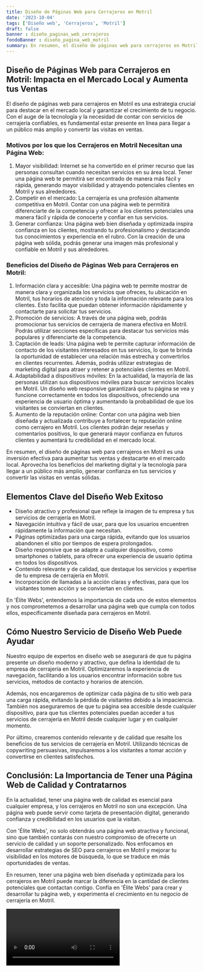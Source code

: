 ```yaml
---
title: Diseño de Páginas Web para Cerrajeros en Motril
date: '2023-10-04'
tags: ['Diseño web', 'Cerrajeros', 'Motril']
draft: false
banner : diseño_paginas_web_cerrajeros
fondoBanner : diseño_pagina_web_motril
summary: En resumen, el diseño de páginas web para cerrajeros en Motril es una inversión efectiva para aumentar tus ventas y destacarte en el mercado local. Aprovecha los beneficios del marketing digital y la tecnología para llegar a un público más amplio, generar confianza en tus servicios y convertir las visitas en ventas sólidas.
---
```


## **Diseño de Páginas Web para Cerrajeros en Motril: Impacta en el Mercado Local y Aumenta tus Ventas**
El diseño de páginas web para cerrajeros en Motril es una estrategia crucial para destacar en el mercado local y garantizar el crecimiento de tu negocio. Con el auge de la tecnología y la necesidad de contar con servicios de cerrajería confiables, es fundamental estar presente en línea para llegar a un público más amplio y convertir las visitas en ventas.

### **Motivos por los que los Cerrajeros en Motril Necesitan una Página Web:**
1. Mayor visibilidad: Internet se ha convertido en el primer recurso que las personas consultan cuando necesitan servicios en su área local. Tener una página web te permitirá ser encontrado de manera más fácil y rápida, generando mayor visibilidad y atrayendo potenciales clientes en Motril y sus alrededores.
2. Competir en el mercado: La cerrajería es una profesión altamente competitiva en Motril. Contar con una página web te permitirá diferenciarte de la competencia y ofrecer a los clientes potenciales una manera fácil y rápida de conocerte y confiar en tus servicios.
3. Generar confianza: Una página web bien diseñada y optimizada inspira confianza en los clientes, mostrando tu profesionalismo y destacando tus conocimientos y experiencia en el rubro. Con la creación de una página web sólida, podrás generar una imagen más profesional y confiable en Motril y sus alrededores.

### **Beneficios del Diseño de Páginas Web para Cerrajeros en Motril:**
1. Información clara y accesible: Una página web te permite mostrar de manera clara y organizada los servicios que ofreces, tu ubicación en Motril, tus horarios de atención y toda la información relevante para los clientes. Esto facilita que puedan obtener información rápidamente y contactarte para solicitar tus servicios.
2. Promoción de servicios: A través de una página web, podrás promocionar tus servicios de cerrajería de manera efectiva en Motril. Podrás utilizar secciones específicas para destacar tus servicios más populares y diferenciarte de la competencia.
3. Captación de leads: Una página web te permite capturar información de contacto de los visitantes interesados en tus servicios, lo que te brinda la oportunidad de establecer una relación más estrecha y convertirlos en clientes recurrentes. Además, podrás utilizar estrategias de marketing digital para atraer y retener a potenciales clientes en Motril.
4. Adaptabilidad a dispositivos móviles: En la actualidad, la mayoría de las personas utilizan sus dispositivos móviles para buscar servicios locales en Motril. Un diseño web responsive garantizará que tu página se vea y funcione correctamente en todos los dispositivos, ofreciendo una experiencia de usuario óptima y aumentando la probabilidad de que los visitantes se conviertan en clientes.
5. Aumento de la reputación online: Contar con una página web bien diseñada y actualizada contribuye a fortalecer tu reputación online como cerrajero en Motril. Los clientes podrán dejar reseñas y comentarios positivos, lo que generará mayor confianza en futuros clientes y aumentará tu credibilidad en el mercado local.

En resumen, el diseño de páginas web para cerrajeros en Motril es una inversión efectiva para aumentar tus ventas y destacarte en el mercado local. Aprovecha los beneficios del marketing digital y la tecnología para llegar a un público más amplio, generar confianza en tus servicios y convertir las visitas en ventas sólidas.

<GifSeo />

<Cta />

## Elementos Clave del Diseño Web Exitoso

- Diseño atractivo y profesional que refleje la imagen de tu empresa y tus servicios de cerrajería en Motril.
- Navegación intuitiva y fácil de usar, para que los usuarios encuentren rápidamente la información que necesitan.
- Páginas optimizadas para una carga rápida, evitando que los usuarios abandonen el sitio por tiempos de espera prolongados.
- Diseño responsive que se adapte a cualquier dispositivo, como smartphones o tablets, para ofrecer una experiencia de usuario óptima en todos los dispositivos.
- Contenido relevante y de calidad, que destaque los servicios y expertise de tu empresa de cerrajería en Motril.
- Incorporación de llamadas a la acción claras y efectivas, para que los visitantes tomen acción y se conviertan en clientes.

En 'Élite Webs', entendemos la importancia de cada uno de estos elementos y nos comprometemos a desarrollar una página web que cumpla con todos ellos, específicamente diseñada para cerrajeros en Motril.

## Cómo Nuestro Servicio de Diseño Web Puede Ayudar

Nuestro equipo de expertos en diseño web se asegurará de que tu página presente un diseño moderno y atractivo, que defina la identidad de tu empresa de cerrajería en Motril. Optimizaremos la experiencia de navegación, facilitando a los usuarios encontrar información sobre tus servicios, métodos de contacto y horarios de atención.

Además, nos encargaremos de optimizar cada página de tu sitio web para una carga rápida, evitando la pérdida de visitantes debido a la impaciencia. También nos aseguraremos de que tu página sea accesible desde cualquier dispositivo, para que tus clientes potenciales puedan acceder a tus servicios de cerrajería en Motril desde cualquier lugar y en cualquier momento.

Por último, crearemos contenido relevante y de calidad que resalte los beneficios de tus servicios de cerrajería en Motril. Utilizando técnicas de copywriting persuasivas, impulsaremos a los visitantes a tomar acción y convertirse en clientes satisfechos.

## Conclusión: La Importancia de Tener una Página Web de Calidad y Contratarnos

En la actualidad, tener una página web de calidad es esencial para cualquier empresa, y los cerrajeros en Motril no son una excepción. Una página web puede servir como tarjeta de presentación digital, generando confianza y credibilidad en los usuarios que la visitan.

Con 'Élite Webs', no solo obtendrás una página web atractiva y funcional, sino que también contarás con nuestro compromiso de ofrecerte un servicio de calidad y un soporte personalizado. Nos enfocamos en desarrollar estrategias de SEO para cerrajeros en Motril y mejorar tu visibilidad en los motores de búsqueda, lo que se traduce en más oportunidades de ventas.

En resumen, tener una página web bien diseñada y optimizada para los cerrajeros en Motril puede marcar la diferencia en la cantidad de clientes potenciales que contactan contigo. Confía en 'Élite Webs' para crear y desarrollar tu página web, y experimenta el crecimiento en tu negocio de cerrajería en Motril.

<Video />

<CtaBot job='Cerrajeros' city='Motril'/>

<Gmaps query='Motril+españa+maps' />